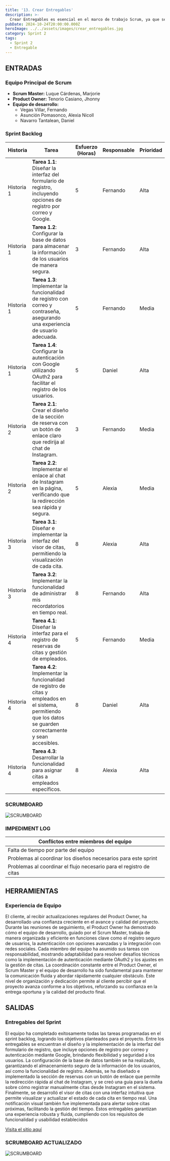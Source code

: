 ```yaml
---
title: '13. Crear Entregables'
description: >-
  Crear Entregables es esencial en el marco de trabajo Scrum, ya que se enfoca en la producción de incrementos funcionales y listos para su entrega al final de cada sprint. Estos entregables son el resultado de las historias de usuario completadas y las tareas asociadas, proporcionando valor tangible al cliente y retroalimentación temprana para posibles ajustes en el siguiente sprint.
pubDate: 2024-10-24T20:00:00.000Z
heroImage: ../../assets/images/crear_entregables.jpg
category: Sprint 2
tags:
  - Sprint 2
  - Entregable
---
```


## ENTRADAS

### Equipo Principal de Scrum

- **Scrum Master:** Luque Cárdenas, Marjorie
- **Product Owner:** Tenorio Casiano, Jhonny
- **Equipo de desarrollo:**
  <ul style={{ listStyleType: 'circle', paddingLeft: '20px' }}>
  	<li>Vegas Villar, Fernando</li>
  	<li>Asunción Pomasonco, Alexia Nicoll</li>
  	<li>Navarro Tantalean, Daniel</li>
  </ul>

### Sprint Backlog

| **Historia**  | **Tarea**                                                                                                                   | **Esfuerzo (Horas)** | **Responsable** | **Prioridad** |
|---------------|-----------------------------------------------------------------------------------------------------------------------------|----------------------|-----------------|---------------|
| Historia 1    | **Tarea 1.1**: Diseñar la interfaz del formulario de registro, incluyendo opciones de registro por correo y Google.             | 5                    | Fernando        | Alta          |
| Historia 1    | **Tarea 1.2**: Configurar la base de datos para almacenar la información de los usuarios de manera segura.                      | 3                    | Fernando        | Alta          |
| Historia 1    | **Tarea 1.3**: Implementar la funcionalidad de registro con correo y contraseña, asegurando una experiencia de usuario adecuada. | 5                    | Fernando        | Media         |
| Historia 1    | **Tarea 1.4**: Configurar la autenticación con Google utilizando OAuth2 para facilitar el registro de los usuarios.             | 5                    | Daniel          | Alta          |
| Historia 2    | **Tarea 2.1**: Crear el diseño de la sección de reserva con un botón de enlace claro que redirija al chat de Instagram.         | 3                    | Fernando        | Media         |
| Historia 2    | **Tarea 2.2**: Implementar el enlace al chat de Instagram en la página, verificando que la redirección sea rápida y segura.     | 5                    | Alexia          | Media         |
| Historia 3    | **Tarea 3.1**: Diseñar e implementar la interfaz del visor de citas, permitiendo la visualización de cada cita.                | 8                    | Alexia          | Alta          |
| Historia 3    | **Tarea 3.2**: Implementar la funcionalidad de administrar mis recordatorios en tiempo real.                                  | 8                    | Fernando        | Alta          |
| Historia 4    | **Tarea 4.1**: Diseñar la interfaz para el registro de reservas de citas y gestión de empleados.                                | 5                    | Fernando        | Media         |
| Historia 4    | **Tarea 4.2**: Implementar la funcionalidad de registro de citas y empleados en el sistema, permitiendo que los datos se guarden correctamente y sean accesibles. | 8                    | Daniel          | Alta          |
| Historia 4    | **Tarea 4.3**: Desarrollar la funcionalidad para asignar citas a empleados específicos.                                         | 8                    | Alexia          | Alta          |

### SCRUMBOARD

![SCRUMBOARD](../../assets/images/post23.jpeg)

### IMPEDIMENT LOG

| Conflictos entre miembros del equipo              |
| ------------------------------------------------- |
| Falta de tiempo por parte del equipo                |
| Problemas al coordinar los diseños necesarios para este sprint                                |
| Problemas al coordinar el flujo necesario para el registro de citas |

## HERRAMIENTAS

### Experiencia de Equipo

El cliente, al recibir actualizaciones regulares del Product Owner, ha desarrollado una confianza creciente en el avance y calidad del proyecto. Durante las reuniones de seguimiento, el Product Owner ha demostrado cómo el equipo de desarrollo, guiado por el Scrum Master, trabaja de manera organizada y eficiente en funciones clave como el registro seguro de usuarios, la autenticación con opciones avanzadas y la integración con redes sociales. Cada miembro del equipo ha asumido sus tareas con responsabilidad, mostrando adaptabilidad para resolver desafíos técnicos como la implementación de autenticación mediante OAuth2 y los ajustes en la gestión de citas. La coordinación constante entre el Product Owner, el Scrum Master y el equipo de desarrollo ha sido fundamental para mantener la comunicación fluida y abordar rápidamente cualquier obstáculo. Este nivel de organización y dedicación permite al cliente percibir que el proyecto avanza conforme a los objetivos, reforzando su confianza en la entrega oportuna y la calidad del producto final.
## SALIDAS

### Entregables del Sprint

El equipo ha completado exitosamente todas las tareas programadas en el sprint backlog, logrando los objetivos planteados para el proyecto. Entre los entregables se encuentran el diseño y la implementación de la interfaz del formulario de registro, que incluye opciones de registro por correo y autenticación mediante Google, brindando flexibilidad y seguridad a los usuarios. La configuración de la base de datos también se ha realizado, garantizando el almacenamiento seguro de la información de los usuarios, así como la funcionalidad de registro.
Además, se ha diseñado e implementado la sección de reservas con un botón de enlace que permite la redirección rápida al chat de Instagram, y se creó una guía para la dueña sobre cómo registrar manualmente citas desde Instagram en el sistema. Finalmente, se desarrolló el visor de citas con una interfaz intuitiva que permite visualizar y actualizar el estado de cada cita en tiempo real. Una notificación visual también fue implementada para alertar sobre citas próximas, facilitando la gestión del tiempo. Estos entregables garantizan una experiencia robusta y fluida, cumpliendo con los requisitos de funcionalidad y usabilidad establecidos

[Visita el sitio aquí](https://lienzolima.com/home)

### SCRUMBOARD ACTUALIZADO

![SCRUMBOARD](../../assets/images/post23.1.jpeg)

